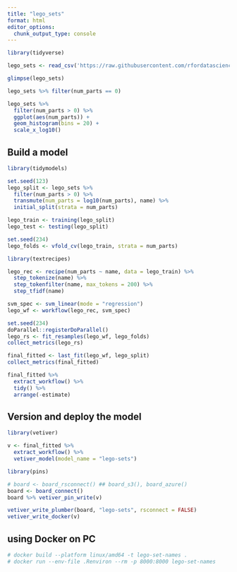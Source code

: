 ```yaml
---
title: "lego_sets"
format: html
editor_options: 
  chunk_output_type: console
---
```


```r
library(tidyverse)

lego_sets <- read_csv('https://raw.githubusercontent.com/rfordatascience/tidytuesday/master/data/2022/2022-09-06/sets.csv.gz')

glimpse(lego_sets)
```

```r
lego_sets %>% filter(num_parts == 0)

lego_sets %>% 
  filter(num_parts > 0) %>% 
  ggplot(aes(num_parts)) +
  geom_histogram(bins = 20) +
  scale_x_log10()
```
## Build a model
```r
library(tidymodels)

set.seed(123)
lego_split <- lego_sets %>% 
  filter(num_parts > 0) %>% 
  transmute(num_parts = log10(num_parts), name) %>% 
  initial_split(strata = num_parts)

lego_train <- training(lego_split)
lego_test <- testing(lego_split)

set.seed(234)
lego_folds <- vfold_cv(lego_train, strata = num_parts)
```

```r
library(textrecipes)

lego_rec <- recipe(num_parts ~ name, data = lego_train) %>% 
  step_tokenize(name) %>% 
  step_tokenfilter(name, max_tokens = 200) %>% 
  step_tfidf(name)
```

```r
svm_spec <- svm_linear(mode = "regression")
lego_wf <- workflow(lego_rec, svm_spec)
```

```r
set.seed(234)
doParallel::registerDoParallel()
lego_rs <- fit_resamples(lego_wf, lego_folds)
collect_metrics(lego_rs)
```

```r
final_fitted <- last_fit(lego_wf, lego_split)
collect_metrics(final_fitted)
```

```r
final_fitted %>% 
  extract_workflow() %>% 
  tidy() %>% 
  arrange(-estimate)
```
## Version and deploy the model
```r
library(vetiver)

v <- final_fitted %>% 
  extract_workflow() %>% 
  vetiver_model(model_name = "lego-sets")
```

```r
library(pins)

# board <- board_rsconnect() ## board_s3(), board_azure()
board <- board_connect()
board %>% vetiver_pin_write(v)
```

```r
vetiver_write_plumber(board, "lego-sets", rsconnect = FALSE)
vetiver_write_docker(v)
```
## using Docker on PC
```r
# docker build --platform linux/amd64 -t lego-set-names .
# docker run --env-file .Renviron --rm -p 8000:8000 lego-set-names
```








